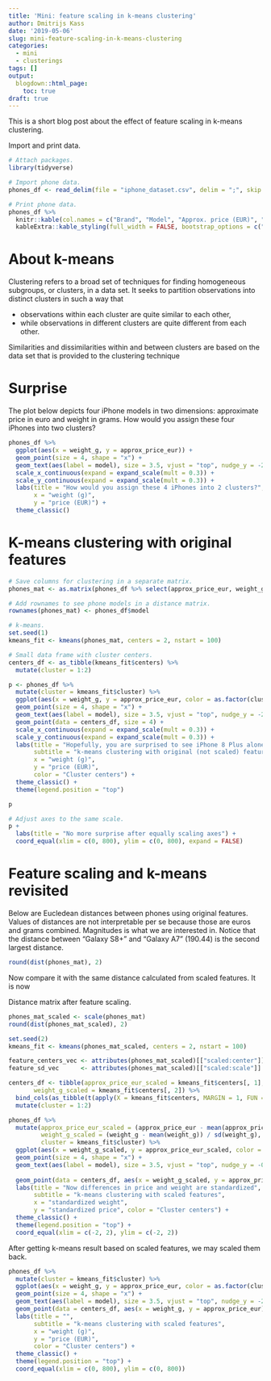 ```yaml
---
title: 'Mini: feature scaling in k-means clustering'
author: Dmitrijs Kass
date: '2019-05-06'
slug: mini-feature-scaling-in-k-means-clustering
categories:
  - mini
  - clusterings
tags: []
output:
  blogdown::html_page:
    toc: true
draft: true
---
```


This is a short blog post about the effect of feature scaling in k-means clustering.

Import and print data.

```r
# Attach packages.
library(tidyverse)

# Import phone data.
phones_df <- read_delim(file = "iphone_dataset.csv", delim = ";", skip = 2)

# Print phone data.
phones_df %>% 
  knitr::kable(col.names = c("Brand", "Model", "Approx. price (EUR)", "Weight (g)"), format = "html") %>% 
  kableExtra::kable_styling(full_width = FALSE, bootstrap_options = c("striped", "condensed"))
```

# About k-means

Clustering refers to a broad set of techniques for finding homogeneous subgroups, or clusters, in a data set. It seeks to partition observations into distinct clusters in such a way that 

* observations within each cluster are quite similar to each other,
* while observations in different clusters are quite different from each other.

Similarities and dissimilarities within and between clusters are based on the data set that is provided to the clustering technique

# Surprise

The plot below depicts four iPhone models in two dimensions: approximate price in euro and weight in grams. How would you assign these four iPhones into two clusters?

```r
phones_df %>% 
  ggplot(aes(x = weight_g, y = approx_price_eur)) + 
  geom_point(size = 4, shape = "x") +
  geom_text(aes(label = model), size = 3.5, vjust = "top", nudge_y = -20) +
  scale_x_continuous(expand = expand_scale(mult = 0.3)) +
  scale_y_continuous(expand = expand_scale(mult = 0.3)) +
  labs(title = "How would you assign these 4 iPhones into 2 clusters?",
       x = "weight (g)", 
       y = "price (EUR)") +
  theme_classic()
```

# K-means clustering with original features

```r
# Save columns for clustering in a separate matrix.
phones_mat <- as.matrix(phones_df %>% select(approx_price_eur, weight_g))

# Add rownames to see phone models in a distance matrix.
rownames(phones_mat) <- phones_df$model
```

```r
# k-means.
set.seed(1)
kmeans_fit <- kmeans(phones_mat, centers = 2, nstart = 100)

# Small data frame with cluster centers.
centers_df <- as_tibble(kmeans_fit$centers) %>%
  mutate(cluster = 1:2)
```

```r
p <- phones_df %>% 
  mutate(cluster = kmeans_fit$cluster) %>% 
  ggplot(aes(x = weight_g, y = approx_price_eur, color = as.factor(cluster))) + 
  geom_point(size = 4, shape = "x") +
  geom_text(aes(label = model), size = 3.5, vjust = "top", nudge_y = -20) +
  geom_point(data = centers_df, size = 4) +
  scale_x_continuous(expand = expand_scale(mult = 0.3)) +
  scale_y_continuous(expand = expand_scale(mult = 0.3)) +
  labs(title = "Hopefully, you are surprised to see iPhone 8 Plus alone in cluster 2",
       subtitle = "k-means clustering with original (not scaled) features",
       x = "weight (g)", 
       y = "price (EUR)", 
       color = "Cluster centers") +
  theme_classic() +
  theme(legend.position = "top")

p
```

```r
# Adjust axes to the same scale.
p +
  labs(title = "No more surprise after equally scaling axes") +
  coord_equal(xlim = c(0, 800), ylim = c(0, 800), expand = FALSE)
```

# Feature scaling and k-means revisited

Below are Eucledean distances between phones using original features. Values of distances are not interpretable per se because those are euros and grams combined. Magnitudes is what we are interested in. Notice that the distance between "Galaxy S8+" and "Galaxy A7" (190.44) is the second largest distance.

```r
round(dist(phones_mat), 2)
```

Now compare it with the same distance calculated from scaled features. It is now 

Distance matrix after feature scaling.

```r
phones_mat_scaled <- scale(phones_mat)
round(dist(phones_mat_scaled), 2)
```

```r
set.seed(2)
kmeans_fit <- kmeans(phones_mat_scaled, centers = 2, nstart = 100)

feature_centers_vec <- attributes(phones_mat_scaled)[["scaled:center"]]
feature_sd_vec      <- attributes(phones_mat_scaled)[["scaled:scale"]]

centers_df <- tibble(approx_price_eur_scaled = kmeans_fit$centers[, 1],
       weight_g_scaled = kmeans_fit$centers[, 2]) %>% 
  bind_cols(as_tibble(t(apply(X = kmeans_fit$centers, MARGIN = 1, FUN = function(x) x * feature_sd_vec + feature_centers_vec)))) %>% 
  mutate(cluster = 1:2)
```

```r
phones_df %>% 
  mutate(approx_price_eur_scaled = (approx_price_eur - mean(approx_price_eur)) / sd(approx_price_eur), 
         weight_g_scaled = (weight_g - mean(weight_g)) / sd(weight_g),
         cluster = kmeans_fit$cluster) %>% 
  ggplot(aes(x = weight_g_scaled, y = approx_price_eur_scaled, color = as.factor(cluster))) + 
  geom_point(size = 4, shape = "x") +
  geom_text(aes(label = model), size = 3.5, vjust = "top", nudge_y = -0.1) +
  
  geom_point(data = centers_df, aes(x = weight_g_scaled, y = approx_price_eur_scaled), size = 4) +
  labs(title = "Now differences in price and weight are standardized",
       subtitle = "k-means clustering with scaled features",
       x = "standardized weight", 
       y = "standardized price", color = "Cluster centers") +
  theme_classic() +
  theme(legend.position = "top") +
  coord_equal(xlim = c(-2, 2), ylim = c(-2, 2))
```

After getting k-means result based on scaled features, we may scaled them back.

```r
phones_df %>% 
  mutate(cluster = kmeans_fit$cluster) %>% 
  ggplot(aes(x = weight_g, y = approx_price_eur, color = as.factor(cluster))) + 
  geom_point(size = 4, shape = "x") +
  geom_text(aes(label = model), size = 3.5, vjust = "top", nudge_y = -20) +
  geom_point(data = centers_df, aes(x = weight_g, y = approx_price_eur), size = 8, shape = "x") +
  labs(title = "",
       subtitle = "k-means clustering with scaled features",
       x = "weight (g)",
       y = "price (EUR)", 
       color = "Cluster centers") +
  theme_classic() +
  theme(legend.position = "top") +
  coord_equal(xlim = c(0, 800), ylim = c(0, 800))
```


